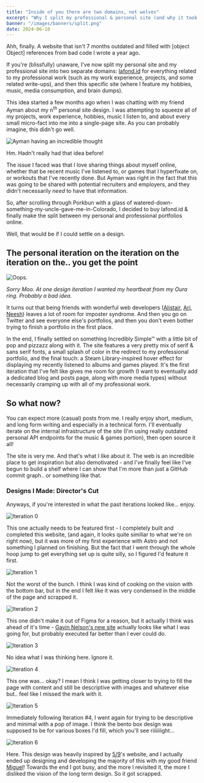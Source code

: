 ```yaml
---
title: "Inside of you there are two domains, not wolves"
excerpt: "Why I split my professional & personal site (and why it took 10 design iterations)"
banner: "/images/banners/split.png"
date: 2024-06-18
---
```


Ahh, finally. A website that isn't 7 months outdated and filled with [object
Object] references from bad code I wrote a year ago.

If you're (blissfully) unaware, I've now split my personal site and my professional site into two separate domains: <a className="link" href="https://lafond.id">lafond.id</a> for everything related to my professional work (such as my work experience, projects, and some related write-ups), and then this specific site (where I feature my hobbies, music, media consumption, and brain dumps).

This idea started a few months ago when I was chatting with my friend Ayman about my n<sup>th</sup> personal site design. I was attempting to squeeze all of my projects, work experience, hobbies, music I listen to, and about every small micro-fact into me into a single-page site. As you can probably imagine, this didn't go well.

![Ayman having an incredible thought](/images/split/ayman.png)

Hm. Hadn't really had that idea before!

The issue I faced was that I love sharing things about myself online, whether that be recent music I've listened to, or games that I hyperfixate on, or workouts that I've recently done. But Ayman was right in the fact that this was going to be shared with potential recruiters and employers, and they didn't necessarily _need_ to have that information.

So, after scrolling through Porkbun with a glass of watered-down-something-my-uncle-gave-me-in-Colorado, I decided to buy lafond.id & finally make the split between my personal and professional portfolios online.

Well, that would be if I could settle on a design.

## The personal iteration on the iteration on the iteration on the.. you get the point

![Oops.](</images/split/sorry moo.png>)

<i className="pt-2">
  Sorry Moo. At one design iteration I wanted my heartbeat from my Oura ring.
  Probably a bad idea.
</i>

It turns out that being friends with wonderful web developers (<a className="link" href="https://lafond.id">Alistair</a>, <a className="link" href="https://lafond.id">Ari</a>, <a className="link" href="https://lafond.id">Neesh</a>) leaves a lot of room for imposter syndrome. And then you go on Twitter and see everyone else's portfolios, and then you don't even bother trying to finish a portfolio in the first place.

In the end, I finally settled on something Incredibly Simple™ with a little bit of pop and pizzazz along with it. The site features a very pretty mix of serif & sans serif fonts, a small splash of color in the redirect to my professional portfolio, and the final touch: a Steam Library-inspired hover effect for displaying my recently listened to albums and games played. It's the first iteration that I've felt like gives me room for growth (I want to eventually add a dedicated blog and posts page, along with more media types) without necessarily cramping up with all of my professional work.

## So what now?

You can expect more (casual) posts from me. I really enjoy short, medium, and long form writing and especially in a technical form. I'll eventually iterate on the internal infrastructure of the site (I'm using really outdated personal API endpoints for the music & games portion), then open source it all!

The site is very me. And that's what I like about it. The web is an incredible place to get inspiration but also demotivated - and I've finally feel like I've begun to build a shelf where I can show that I'm more than just a GitHub commit graph.. or something like that.

### Designs I Made: Director's Cut

Anyways, if you're interested in what the past iterations looked like... enjoy.

![Iteration 0](/images/split/built.gif)

This one actually needs to be featured first - I completely built and completed this website, (and again, it looks quite similiar to what we're on right now), but it was more of my first experience with Astro and not something I planned on finishing. But the fact that I went through the whole hoop jump to get everything set up is quite silly, so I figured I'd feature it first.

<div className="border-b border-black/70" />

![Iteration 1](/images/split/iteration1.png)

Not the worst of the bunch. I think I was kind of cooking on the vision with the bottom bar, but in the end I felt like it was very condensed in the middle of the page and scrapped it.

<div className="border-b border-black/70" />

![Iteration 2](/images/split/iteration2.png)

This one didn't make it out of Figma for a reason, but it actually I think was ahead of it's time - <a className="link" href="https://nelson.co">Gavin Nelson's new site</a> actually looks like what I was going for, but probably executed far better than I ever could do.

<div className="border-b border-black/70" />

![Iteration 3](/images/split/iteration3.png)

No idea what I was thinking here. Ignore it.

<div className="border-b border-black/70" />

![Iteration 4](/images/split/iteration4.png)

This one was... okay? I mean I think I was getting closer to trying to fill the page with content and still be descriptive with images and whatever else but.. feel like I missed the mark with it.

<div className="border-b border-black/70" />

![Iteration 5](/images/split/iteration5.png)

Immediately following Iteration #4, I went again for trying to be descriptive and minimal with a pop of image. I think the bento box design was supposed to be for various boxes I'd fill, which you'll see riiiiiiight...

![Iteration 6](/images/split/iteration6.png)

Here. This design was heavily inspired by <a className="link" href="https://fiveoutofnine.com">5/9</a>'s website, and I actually ended up designing and developing the majority of this with my good friend <a className="link" href="https://x.com/m1guelpf">Miguel</a>! Towards the end I got busy, and the more I revisited it, the more I disliked the vision of the long term design. So it got scrapped.
